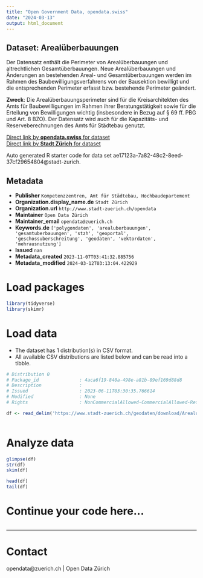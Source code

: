 ```yaml
---
title: "Open Government Data, opendata.swiss"
date: "2024-03-13"
output: html_document
---
```


## Dataset: Arealüberbauungen

Der Datensatz enthält die Perimeter von Arealüberbauungen und altrechtlichen Gesamtüberbauungen. Neue Arealüberbauungen und Änderungen an bestehenden Areal- und Gesamtüberbauungen werden im Rahmen des Baubewilligungsverfahrens von der Bausektion bewilligt und die entsprechenden Perimeter erfasst bzw. bestehende Perimeter geändert.


**Zweck**: Die Arealüberbauungsperimeter sind für die Kreisarchitekten des Amts für Baubewilligungen im Rahmen ihrer Beratungstätigkeit sowie für die Erteilung von Bewilligungen wichtig (insbesondere in Bezug auf § 69 ff. PBG und Art. 8 BZO). Der Datensatz wird auch für die Kapazitäts- und Reserveberechnungen des Amts für Städtebau genutzt.

[Direct link by **opendata.swiss** for dataset](https://opendata.swiss/de/dataset/arealuberbauungen)<br>
[Direct link by **Stadt Zürich** for dataset](https://data.stadt-zuerich.ch/dataset/geo_arealueberbauungen)

Auto generated R starter code for data set ae17123a-7a82-48c2-8eed-37cf29654804@stadt-zurich.

## Metadata

- **Publisher** `Kompetenzzentren, Amt für Städtebau, Hochbaudepartement`
- **Organization.display_name.de** `Stadt Zürich`
- **Organization.url** `http://www.stadt-zuerich.ch/opendata`
- **Maintainer** `Open Data Zürich`
- **Maintainer_email** `opendata@zuerich.ch`
- **Keywords.de** `['polygondaten', 'arealuberbauungen', 'gesamtuberbauungen', 'stzh', 'geoportal', 'geschossuberschreitung', 'geodaten', 'vektordaten', 'mehrausnutzung']`
- **Issued** `nan`
- **Metadata_created** `2023-11-07T03:41:32.885756`
- **Metadata_modified** `2024-03-12T03:13:04.422929`


# Load packages

```r

library(tidyverse)
library(skimr)

```

# Load data

-   The dataset has 1 distribution(s) in CSV format.
-   All available CSV distributions are listed below and can be read into a tibble.

```r

# Distribution 0
# Package_id               : 4aca6f19-840a-498e-a81b-89ef169d88d8
# Description              : 
# Issued                   : 2023-06-11T03:30:35.766614
# Modified                 : None
# Rights                   : NonCommercialAllowed-CommercialAllowed-ReferenceNotRequired

df <- read_delim('https://www.stadt-zuerich.ch/geodaten/download/Arealueberbauungen?format=10008')



```

# Analyze data

```r

glimpse(df)
str(df)
skim(df)

head(df)
tail(df)

```

# Continue your code here...

```r

```

------------------------------------------------------------------------

# Contact

opendata@zuerich.ch | Open Data Zürich

